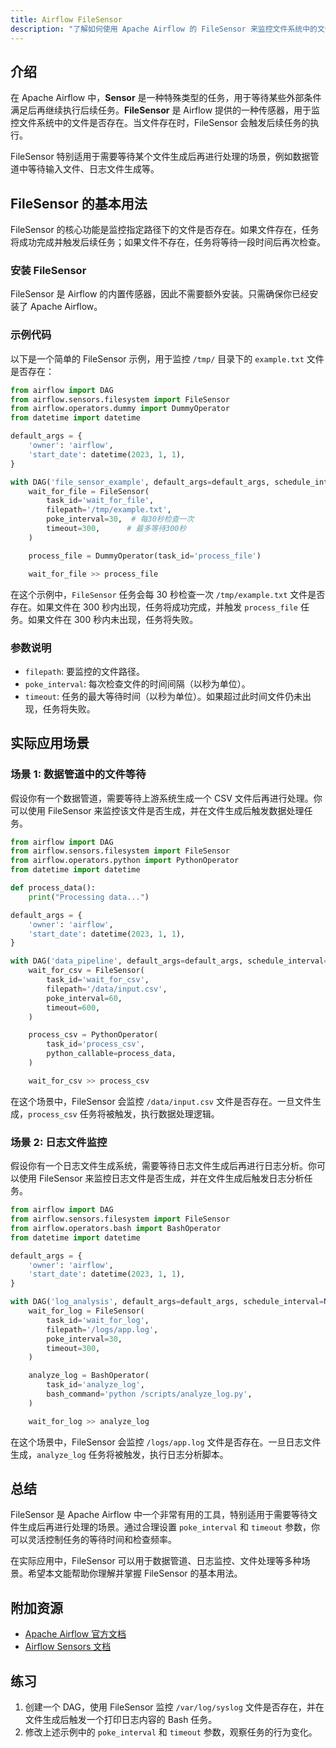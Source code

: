 ```yaml
---
title: Airflow FileSensor
description: "了解如何使用 Apache Airflow 的 FileSensor 来监控文件系统中的文件是否存在，并触发后续任务。"
---
```


## 介绍

在 Apache Airflow 中，**Sensor** 是一种特殊类型的任务，用于等待某些外部条件满足后再继续执行后续任务。**FileSensor** 是 Airflow 提供的一种传感器，用于监控文件系统中的文件是否存在。当文件存在时，FileSensor 会触发后续任务的执行。

FileSensor 特别适用于需要等待某个文件生成后再进行处理的场景，例如数据管道中等待输入文件、日志文件生成等。

## FileSensor 的基本用法

FileSensor 的核心功能是监控指定路径下的文件是否存在。如果文件存在，任务将成功完成并触发后续任务；如果文件不存在，任务将等待一段时间后再次检查。

### 安装 FileSensor

FileSensor 是 Airflow 的内置传感器，因此不需要额外安装。只需确保你已经安装了 Apache Airflow。

### 示例代码

以下是一个简单的 FileSensor 示例，用于监控 `/tmp/` 目录下的 `example.txt` 文件是否存在：

```python
from airflow import DAG
from airflow.sensors.filesystem import FileSensor
from airflow.operators.dummy import DummyOperator
from datetime import datetime

default_args = {
    'owner': 'airflow',
    'start_date': datetime(2023, 1, 1),
}

with DAG('file_sensor_example', default_args=default_args, schedule_interval=None) as dag:
    wait_for_file = FileSensor(
        task_id='wait_for_file',
        filepath='/tmp/example.txt',
        poke_interval=30,  # 每30秒检查一次
        timeout=300,      # 最多等待300秒
    )

    process_file = DummyOperator(task_id='process_file')

    wait_for_file >> process_file
```

在这个示例中，`FileSensor` 任务会每 30 秒检查一次 `/tmp/example.txt` 文件是否存在。如果文件在 300 秒内出现，任务将成功完成，并触发 `process_file` 任务。如果文件在 300 秒内未出现，任务将失败。

### 参数说明

- `filepath`: 要监控的文件路径。
- `poke_interval`: 每次检查文件的时间间隔（以秒为单位）。
- `timeout`: 任务的最大等待时间（以秒为单位）。如果超过此时间文件仍未出现，任务将失败。

## 实际应用场景

### 场景 1: 数据管道中的文件等待

假设你有一个数据管道，需要等待上游系统生成一个 CSV 文件后再进行处理。你可以使用 FileSensor 来监控该文件是否生成，并在文件生成后触发数据处理任务。

```python
from airflow import DAG
from airflow.sensors.filesystem import FileSensor
from airflow.operators.python import PythonOperator
from datetime import datetime

def process_data():
    print("Processing data...")

default_args = {
    'owner': 'airflow',
    'start_date': datetime(2023, 1, 1),
}

with DAG('data_pipeline', default_args=default_args, schedule_interval=None) as dag:
    wait_for_csv = FileSensor(
        task_id='wait_for_csv',
        filepath='/data/input.csv',
        poke_interval=60,
        timeout=600,
    )

    process_csv = PythonOperator(
        task_id='process_csv',
        python_callable=process_data,
    )

    wait_for_csv >> process_csv
```

在这个场景中，FileSensor 会监控 `/data/input.csv` 文件是否存在。一旦文件生成，`process_csv` 任务将被触发，执行数据处理逻辑。

### 场景 2: 日志文件监控

假设你有一个日志文件生成系统，需要等待日志文件生成后再进行日志分析。你可以使用 FileSensor 来监控日志文件是否生成，并在文件生成后触发日志分析任务。

```python
from airflow import DAG
from airflow.sensors.filesystem import FileSensor
from airflow.operators.bash import BashOperator
from datetime import datetime

default_args = {
    'owner': 'airflow',
    'start_date': datetime(2023, 1, 1),
}

with DAG('log_analysis', default_args=default_args, schedule_interval=None) as dag:
    wait_for_log = FileSensor(
        task_id='wait_for_log',
        filepath='/logs/app.log',
        poke_interval=30,
        timeout=300,
    )

    analyze_log = BashOperator(
        task_id='analyze_log',
        bash_command='python /scripts/analyze_log.py',
    )

    wait_for_log >> analyze_log
```

在这个场景中，FileSensor 会监控 `/logs/app.log` 文件是否存在。一旦日志文件生成，`analyze_log` 任务将被触发，执行日志分析脚本。

## 总结

FileSensor 是 Apache Airflow 中一个非常有用的工具，特别适用于需要等待文件生成后再进行处理的场景。通过合理设置 `poke_interval` 和 `timeout` 参数，你可以灵活控制任务的等待时间和检查频率。

在实际应用中，FileSensor 可以用于数据管道、日志监控、文件处理等多种场景。希望本文能帮助你理解并掌握 FileSensor 的基本用法。

## 附加资源

- [Apache Airflow 官方文档](https://airflow.apache.org/docs/)
- [Airflow Sensors 文档](https://airflow.apache.org/docs/apache-airflow/stable/concepts/sensors.html)

## 练习

1. 创建一个 DAG，使用 FileSensor 监控 `/var/log/syslog` 文件是否存在，并在文件生成后触发一个打印日志内容的 Bash 任务。
2. 修改上述示例中的 `poke_interval` 和 `timeout` 参数，观察任务的行为变化。